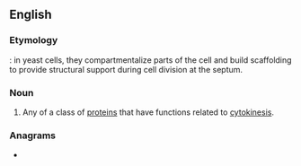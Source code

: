 ==English==

===Etymology===
{{suffix|en|septum|in}}: in yeast cells, they compartmentalize parts of the cell and build scaffolding to provide structural support during cell division at the septum.

===Noun===
{{wikipedia|septins}}
{{en-noun}}

# {{lb|en|biochemistry}} Any of a class of [[protein]]s that have functions related to [[cytokinesis]].

===Anagrams===
* {{anagrams|en|a=einpst|T-spine|in step|instep|nepits|pinest|spinet|step in|step-in}}